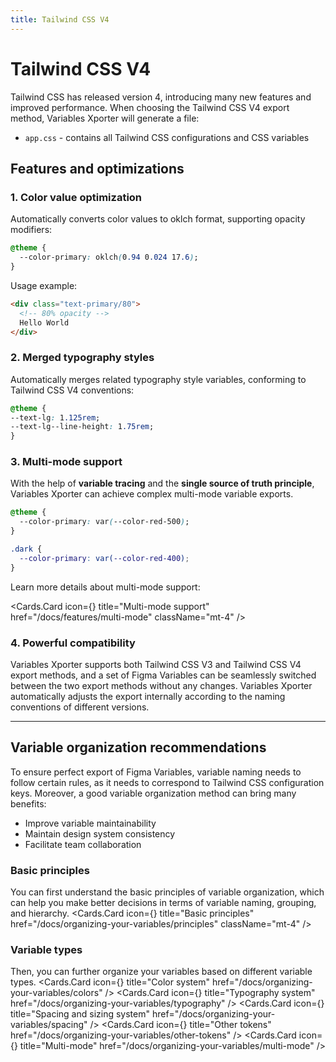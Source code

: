 ```yaml
---
title: Tailwind CSS V4
---
```



# Tailwind CSS V4

Tailwind CSS has released version 4, introducing many new features and improved performance. When choosing the Tailwind CSS V4 export method, Variables Xporter will generate a file:

- `app.css` - contains all Tailwind CSS configurations and CSS variables

## Features and optimizations

### 1. Color value optimization

Automatically converts color values to oklch format, supporting opacity modifiers:

```css
@theme {
  --color-primary: oklch(0.94 0.024 17.6);
}
```

Usage example:

```html
<div class="text-primary/80">
  <!-- 80% opacity -->
  Hello World
</div>
```

### 2. Merged typography styles

Automatically merges related typography style variables, conforming to Tailwind CSS V4 conventions:

```css
@theme {
--text-lg: 1.125rem;
--text-lg--line-height: 1.75rem;
}
```

### 3. Multi-mode support

With the help of **variable tracing** and the **single source of truth principle**, Variables Xporter can achieve complex multi-mode variable exports.

```css
@theme {
  --color-primary: var(--color-red-500);
}

.dark {
  --color-primary: var(--color-red-400);
}

```

Learn more details about multi-mode support:

  <Cards.Card
    icon={<Columns3/>}
    title="Multi-mode support"
    href="/docs/features/multi-mode"
    className="mt-4"
  />

### 4. Powerful compatibility

Variables Xporter supports both Tailwind CSS V3 and Tailwind CSS V4 export methods, and a set of Figma Variables can be seamlessly switched between the two export methods without any changes. Variables Xporter automatically adjusts the export internally according to the naming conventions of different versions.

---

## Variable organization recommendations

To ensure perfect export of Figma Variables, variable naming needs to follow certain rules, as it needs to correspond to Tailwind CSS configuration keys. Moreover, a good variable organization method can bring many benefits:

- Improve variable maintainability
- Maintain design system consistency
- Facilitate team collaboration

### Basic principles

You can first understand the basic principles of variable organization, which can help you make better decisions in terms of variable naming, grouping, and hierarchy.
  <Cards.Card
    icon={<BookOpenCheck />}
    title="Basic principles"
    href="/docs/organizing-your-variables/principles"
    className="mt-4"
  />

### Variable types

Then, you can further organize your variables based on different variable types.
<Cards>
  <Cards.Card
    icon={<Palette />}
    title="Color system"
    href="/docs/organizing-your-variables/colors"
  />
  <Cards.Card
    icon={<Type />}
    title="Typography system"
    href="/docs/organizing-your-variables/typography"
  />
  <Cards.Card
    icon={<Ruler />}
    title="Spacing and sizing system"
    href="/docs/organizing-your-variables/spacing"
  />
  <Cards.Card
    icon={<Box/>}
    title="Other tokens"
    href="/docs/organizing-your-variables/other-tokens"
  />
  <Cards.Card
    icon={<Columns3 />}
    title="Multi-mode"
    href="/docs/organizing-your-variables/multi-mode"
  />
</Cards>
